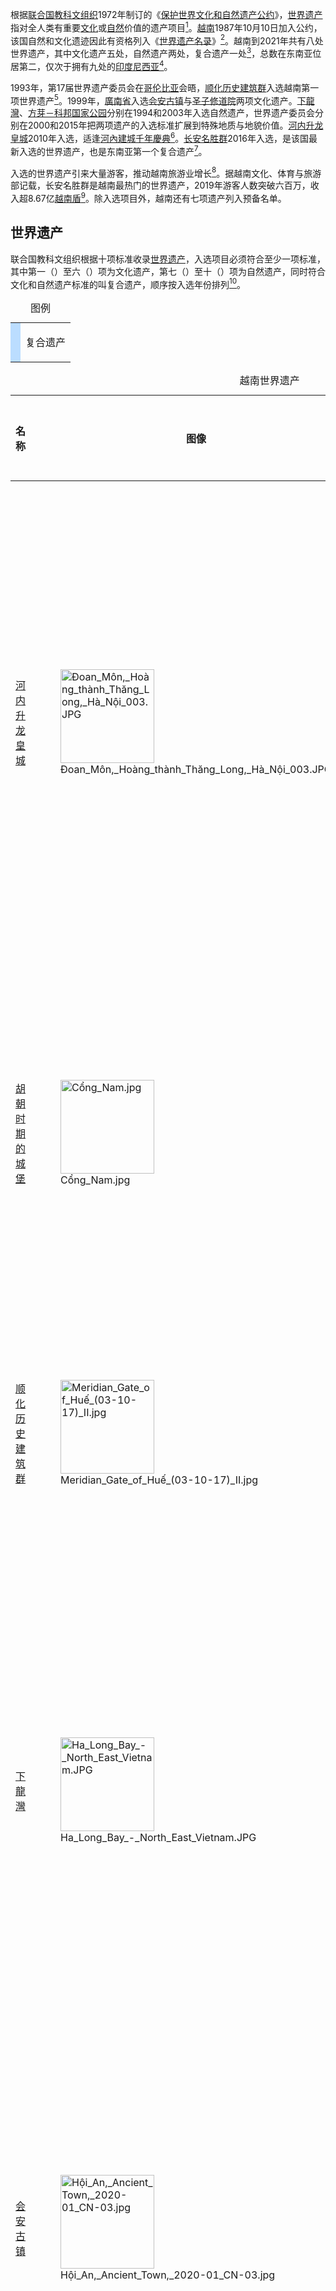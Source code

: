 {{noteTA
|1=zh-hans:升龙;zh-hant:昇龍
}}
{{Location map+|Vietnam|width=220|float=right|caption=越南世界遗产|places=
{{Location map~|Vietnam|lat=17.5     |long=106.175   |position=top   |label=[[峰牙－己榜國家公園|方芽－科邦]]}}
{{Location map~|Vietnam|lat=21.036389|long=105.843056|position=top   |label=[[昇龍皇城|升龙]]}}
{{Location map~|Vietnam|lat=20.2557  |long=105.9156  |position=right |label=[[长安名胜群|长安]]}}
{{Location map~|Vietnam|lat=15.878605|long=108.33483 |position=right |label=[[会安古镇|会安]]}}
{{Location map~|Vietnam|lat=15.766667|long=108.116667|position=bottom|label=[[美山聖地|圣子]]}}
{{Location map~|Vietnam|lat=20.077778|long=105.604722|position=left  |label=[[西都城|胡朝城堡]]}}
{{Location map~|Vietnam|lat=20.876777|long=107.137184|position=right |label=[[下龍灣|下龍灣]]}}
{{Location map~|Vietnam|lat=16.469722|long=107.577778|position=left  |label=[[顺化皇城|顺化]]}}
}}

根据[[联合国教育、科学及文化组织|联合国教科文组织]]1972年制订的《[[保护世界文化和自然遗产公约|保护世界文化和自然遗产公约]]》，[[世界遗产|世界遗产]]指对全人类有重要[[文化遗产|文化]]或[[自然遗产|自然]]价值的遗产项目<ref name="convention">{{cite web | title = The World Heritage Convention | url = https://whc.unesco.org/en/convention/ | dead-url = no | archive-url = https://web.archive.org/web/20210719013626/https://whc.unesco.org/en/convention/ | archive-date = 2021-07-19 | access-date = 2021-07-19 | publisher = [[世界遗产|UNESCO World Heritage Centre]]}}</ref>。[[越南|越南]]1987年10月10日加入公约，该国自然和文化遗迹因此有资格列入《[[世界遗产名录|世界遗产名录]]》<ref name="Vietnam-main">{{cite web | url = https://whc.unesco.org/en/statesparties/vn | title = Vietnam | publisher = UNESCO World Heritage Centre | archive-url = https://web.archive.org/web/20210719013626/https://whc.unesco.org/en/convention/ | dead-url = no | access-date = 2021-07-19 | archive-date = 2021-07-19}}</ref>。越南到2021年共有八处世界遗产，其中文化遗产五处，自然遗产两处，复合遗产一处<ref name="Vietnam-main" />，总数在东南亚位居第二，仅次于拥有九处的[[印度尼西亞世界遺產列表|印度尼西亚]]<ref>{{cite web | url = https://whc.unesco.org/en/list | title = World Heritage List | publisher = UNESCO World Heritage Centre | access-date = 2021-07-19 | archiveurl = https://web.archive.org/web/20210719050644/http://whc.unesco.org/en/list | archivedate = 2021-07-19 | dead-url = no}}</ref>。

1993年，第17届世界遗产委员会在[[哥伦比亚|哥伦比亚]]会晤，[[顺化皇城|顺化历史建筑群]]入选越南第一项世界遗产<ref name="huemon">{{cite web | title = Hue Imperial City – World Cultural Heritage | archivedate = 2021-05-01 | url = https://vovworld.vn/en-US/discovery-vietnam/hue-imperial-city-world-cultural-heritage-647459.vov | publisher = [[越南之聲|Voice of Vietnam]] | date = 2018-05-17 | accessdate = 2021-07-19 | dead-url = no | archiveurl = https://web.archive.org/web/20210501015626/https://vovworld.vn/en-US/discovery-vietnam/hue-imperial-city-world-cultural-heritage-647459.vov}}</ref>。1999年，[[廣南省|廣南省]]入选[[会安古镇|会安古镇]]与[[美山聖地|圣子修道院]]{{refn|name="My Son"|group="注"|聯合國教科文組織網站譯「聖子修道院」，原本越南漢字爲「{{lang|vi|聖地美山}}」，即「美山聖地」。}}两项文化遗产。[[下龍灣|下龍灣]]、[[峰牙－己榜國家公園|方芽－科邦国家公园]]{{refn|name="Phong Nha Ke Bang"|group="注"|聯合國教科文組織網站譯「方芽－科邦國家公園」，原本越南漢字尚存爭議，參見[[峰牙－己榜國家公園#中文名稱|峰牙－己榜國家公園#中文名稱]]。}}分别在1994和2003年入选自然遗产，世界遗产委员会分别在2000和2015年把两项遗产的入选标准扩展到特殊地质与地貌价值{{refn|name="halong"|group="注"}}{{refn|name="phongnha"|group="注"}}。[[昇龍皇城|河内升龙皇城]]2010年入选，适逢[[河內建城千年慶典|河內建城千年慶典]]<ref name="thanglong">{{cite web | url = https://tuoitre.vn/hoang-thanh-thang-long-duoc-cong-nhan-di-san-van-hoa-the-gioi-393117.htm | title = Hoàng thành Thăng Long được công nhận di sản văn hóa thế giới | work = Tuổi Trẻ | publisher = [[胡志明共产主义青年团|Ho Chi Minh Communist Youth Union]] | author = Đăng Định | access-date = 2021-07-19 | archiveurl = https://web.archive.org/web/20210316094118/https://tuoitre.vn/hoang-thanh-thang-long-duoc-cong-nhan-di-san-van-hoa-the-gioi-393117.htm | archivedate = 2021-03-16 | dead-url = no | date = 2010-08-01}}</ref>。[[长安名胜群|长安名胜群]]2016年入选，是该国最新入选的世界遗产，也是东南亚第一个复合遗产<ref name="trangan">{{cite web | url = https://vietnamtourism.gov.vn/english/index.php/items/8260 | title = Trang An receives UNESCO certificate as World Cultural and Natural Heritage site | date = 2015-01-29 | accessdate = 2021-07-19 | archiveurl = https://web.archive.org/web/20210315160102/https://vietnamtourism.gov.vn/english/index.php/items/8260 | archivedate = 2021-03-15 | dead-url = no | publisher = Vietnam National Administration of Tourism}}</ref>。

入选的世界遗产引来大量游客，推动越南旅游业增长<ref>{{cite web | date = 2012-10-22 | archivedate = 2015-04-02 | url = https://vietnamtourism.gov.vn/index.php/items/10581 | title = Giá trị di sản: 'Át chủ bài' trong chiến lược phát triển du lịch | publisher = TỔNG CỤC DU LỊCH | accessdate = 2021-07-19 | archiveurl = https://web.archive.org/web/20150402120829/http://vns.hnue.edu.vn/?page=service_detail&TID=344 | dead-url = yes}}</ref>。据越南文化、体育与旅游部记载，长安名胜群是越南最热门的世界遗产，2019年游客人数突破六百万，收入超8.67亿[[越南盾|越南盾]]<ref>{{cite web | date = 2020-01-09 | archivedate = 2020-01-10 | dead-url = no | url = https://toquoc.vn/so-luong-khach-du-lich-tham-quan-8-di-san-the-gioi-tai-viet-nam-tang-manh-20200108153853234.htm | title = Số lượng khách du lịch tham quan 8 di sản thế giới tại Việt Nam tăng mạnh | author = Minh Huyền | work = Tổ Quốc | publisher = Ministry of Culture, Sports and Tourism | accessdate = 2021-07-19 | archiveurl = https://web.archive.org/web/20200110001702/http://toquoc.vn/so-luong-khach-du-lich-tham-quan-8-di-san-the-gioi-tai-viet-nam-tang-manh-20200108153853234.htm}}</ref>。除入选项目外，越南还有七项遗产列入预备名单。

== 世界遗产 ==
联合国教科文组织根据十项标准收录[[世界遗产|世界遗产]]，入选项目必须符合至少一项标准，其中第一（{{lang|en|i}}）至六（{{lang|en|vi}}）项为文化遗产，第七（{{lang|en|vii}}）至十（{{lang|en|x}}）项为自然遗产，同时符合文化和自然遗产标准的叫复合遗产，顺序按入选年份排列<ref>{{cite web | url = https://whc.unesco.org/en/criteria/ | title = UNESCO World Heritage Centre – The Criteria for Selection | publisher = UNESCO World Heritage Centre | access-date = 2021-04-02 | archive-url = https://web.archive.org/web/20210327104811/https://whc.unesco.org/en/criteria/ | archive-date = 2021-03-27 | dead-url = no }}</ref>。
{| class="wikitable"
|+图例
| style="background-color:#bbddff"| {{dagger|alt=复合遗产}}
| 复合遗产
|}
{| class="wikitable sortable plainrowheaders"
|+ 越南世界遗产
|-
! style="width:180px;" scope="col" | 名称
! class="unsortable" style="width:150px;" scope="col" | 图像
! style="width:100px;" scope="col" | 地址（[[越南中央直轄市列表|行政区]]）
! style="width:50px;" scope="col" | 入选年份
! style="width:80px;" scope="col" data-sort-type="number" | {{Abbr|教科文数据|联合国教科文组织世界遗产编码和对应入选标准}}
! scope="col" class="unsortable" | 简介
|-
! scope="row" | [[昇龍皇城|河内升龙皇城]]
| [[File:Đoan_Môn,_Hoàng_thành_Thăng_Long,_Hà_Nội_003.JPG|150px]]
| [[河內市|河內市]]
| 2010
| 1328；ii、iii、vi（文化）
| [[李朝_(越南)|李朝]]于公元11世纪由建起河内升龙皇城，是[[大越|大越]]独立的标志。皇城是在公元七世纪的中国要塞遗址上建成，与19世纪后期建筑和东南亚文化交相辉映，持续充当地区权力中心长达近13个世纪。<ref name="thanglong" /><ref>{{cite web | url = https://whc.unesco.org/en/list/1328 | title = 河内升龙皇城 | id = 1328 | publisher = UNESCO World Heritage Centre | access-date = 2021-07-19 | archivedate = 2021-07-04 | archiveurl = https://web.archive.org/web/20210704170152/http://whc.unesco.org/en/list/1328 | dead-url = no}}</ref>
|-
! scope="row" | [[西都城|胡朝时期的城堡]]
| [[File:Cổng_Nam.jpg|150px]]
| [[清化市|清化市]]
| 2011
| 1358；ii、iv（文化）
| [[胡朝|胡朝]]1397年横跨[[馬江|馬江]]与八里河建起城堡，皇城融皇权象征、技术与商业新趋势与一体，建设风格以[[佛教文化|佛教文化]]占主导并融入[[儒家|儒家]]思想<ref>{{cite web | url = https://whc.unesco.org/en/list/1358 | title = 胡朝时期的城堡 | id = 1358 | publisher = UNESCO World Heritage Centre | access-date = 2021-07-19 | archivedate = 2021-07-04 | archiveurl = https://web.archive.org/web/20210704170152/http://whc.unesco.org/en/list/1358 | dead-url = no}}</ref><ref>{{cite web | url = https://edition.cnn.com/travel/article/ho-citadel-vietnam/index.html | title = Destination Vietnam – Ho Citadel: Vietnam's unlikely UNESCO site | publisher = [[有线电视新闻网|CNN]] | first = Ron | last = Emmons | location = Thanh Hóa | access-date = 2021-07-19 | archivedate = 2021-01-26 | dead-url = no | date = 2017-04-06 | archiveurl = https://web.archive.org/web/20210126210048/http://edition.cnn.com/travel/article/ho-citadel-vietnam/index.html}}</ref>。
|-
! scope="row" | [[顺化皇城|顺化历史建筑群]]
| [[File:Meridian_Gate_of_Huế_(03-10-17)_II.jpg|150px]]
| [[順化市|順化市]]
| 1993
| 678；iv（文化）
| [[順化市|顺化]]是[[阮朝|阮朝]]都城，城内及周边的历史建筑经历三场战争摧残依然保存完好，是杰出的19世纪建筑群<ref>{{cite web | url = https://whc.unesco.org/en/list/678 | title = 顺化历史建筑群 | id = 678 | publisher = UNESCO World Heritage Centre | access-date = 2021-07-19 | archivedate = 2021-07-04 | dead-url = no | archiveurl = https://web.archive.org/web/20210704170156/http://whc.unesco.org/en/list/678}}</ref><ref name="huemon" />。
|-
! scope="row" | [[下龍灣|下龍灣]]
| [[File:Ha_Long_Bay_-_North_East_Vietnam.JPG|150px]]
| [[廣寧省|廣寧省]]
| 1994{{refn|name="halong"|group="注"|下龙湾1994年按第七条标准入选自然遗产，世界遗产委员会六年后（2000年）认可该遗产的特殊地貌价值，入选标准新增第八条<ref>{{cite web | url = https://vietnamtourism.gov.vn/index.php/items/34965 | title = Vịnh Hạ Long đã được UNESCO công nhận là Di sản thế giới lần thứ hai về giá trị địa chất địa mạo như thế nào | date = 2020-12-01 | accessdate = 2021-07-19 | first = Văn Tuấn | last = Nguyễn | archiveurl = https://web.archive.org/web/20210317135743/https://vietnamtourism.gov.vn/index.php/items/34965 | archivedate = 2021-03-17 | dead-url = no | publisher = TỔNG CỤC DU LỊCH}}</ref><ref name="halong1" />。}}
| 672；vii、viii（自然）{{refn|name="halong"|group="注"}}
| 下龙湾有1600多个[[喀斯特地形|喀斯特]][[石灰岩|石灰岩]]柱和小岛，形状、尺寸多种多样，经炎热而潮湿的[[熱帶氣候|熱帶氣候]]催生。石灰岩岛从海中升起，覆盖茂密的丛林植被，许多中空岛屿形成巨大的洞穴。<ref name="halong1">{{cite web | title = Tròn 20 năm Vịnh Hạ Long được công nhận là Di sản thiên nhiên thế giới lần hai | url = http://baochinhphu.vn/Van-hoa/Tron-20-nam-Vinh-Ha-Long-duoc-cong-nhan-la-Di-san-thien-nhien-the-gioi-lan-hai/415855.vgp | date = 2020-12-02 | accessdate = 2021-07-19 | publisher = BÁO ĐIỆN TỬ CỦA CHÍNH PHỦ NƯỚC CỘNG HÒA XÃ HỘI CHỦ NGHĨA VIỆT NAM | author = Nhật Thy | archiveurl = https://web.archive.org/web/20210316131111/http://baochinhphu.vn/Van-hoa/Tron-20-nam-Vinh-Ha-Long-duoc-cong-nhan-la-Di-san-thien-nhien-the-gioi-lan-hai/415855.vgp | archivedate = 2021-03-16 | dead-url = no}}</ref><ref>{{cite web | url = https://whc.unesco.org/en/list/672 | title = 下龙湾 | id = 672 | publisher = UNESCO World Heritage Centre | access-date = 2021-07-19 | archiveurl = https://web.archive.org/web/20210704170156/http://whc.unesco.org/en/list/672 | archivedate = 2021-07-04 | dead-url = no}}</ref>
|-
! scope="row" | [[会安古镇|会安古镇]]
| [[File:Hội_An,_Ancient_Town,_2020-01_CN-03.jpg|150px]]
| [[廣南省|廣南省]]
| 1999
| 948；ii、v（文化）
| [[秋盆河|秋盆河]]河口附近的会安古镇富含木质建筑，如纪念碑、开放市场、渡轮码头。建筑风格融本土与中、日、欧洲文化影响于一体，是15至19世纪东南亚贸易港的典范。<ref>{{cite web | url = https://whc.unesco.org/en/list/948 | title = 会安古镇 | id = 948 | publisher = UNESCO World Heritage Centre | access-date = 2021-07-19 | archiveurl = https://web.archive.org/web/20210715093054/http://whc.unesco.org/en/list/948 | archivedate = 2021-07-15 | dead-url = no}}</ref><ref>{{cite web | url = https://en.nhandan.vn/culture/heritage/item/2994002-hoi-an-15-years-as-an-unesco-world-heritage-site.html | title = Hoi An: 15 years as an UNESCO World Heritage Site | date = 2014-12-09 | work = [[人民报_(越南)|Nhân Dân]] | publisher = [[越南共产党|Communist Party of Vietnam]] | accessdate = 2021-07-19 | archiveurl = https://web.archive.org/web/20210316135305/https://en.nhandan.com.vn/culture/heritage/item/2994002-hoi-an-15-years-as-an-unesco-world-heritage-site.html | archivedate = 2021-03-16 | dead-url = no}}</ref>
|-
! scope="row" | [[美山聖地|圣子修道院]]{{refn|name="My Son"|group="注"}}
| [[File:Wt-3796.jpg|150px]]
| [[廣南省|廣南省]]
| 1999
| 949；ii、iii（文化）
| [[占婆|占婆]]王国在4到13世纪修建许多印度教庙宇和殿堂，供奉印度教神明[[湿婆|湿婆]]，如今均已废弃并受严重破坏，是王国精神与政治生活的象征。<ref>{{cite web | url = https://whc.unesco.org/en/list/949 | title = 圣子修道院 | id = 949 | publisher = UNESCO World Heritage Centre | access-date = 2021-07-19 | archiveurl = https://web.archive.org/web/20210704170148/http://whc.unesco.org/en/list/949 | archivedate = 2021-07-04 | dead-url = no}}</ref><ref>{{cite web | archivedate = 2021-03-16 | dead-url = no | url = https://vietnamnews.vn/sunday/features/522550/mysteries-of-my-son-sanctuary-unveiled-through-restoration.html | title = Mysteries of Mỹ Sơn Sanctuary unveiled through restoration | date = 2019-07-14 | work = Việt Nam News | publisher = [[越南通訊社|Vietnam News Agency]] | accessdate = 2021-07-19 | archiveurl = https://web.archive.org/web/20210316140905/https://vietnamnews.vn/sunday/features/522550/mysteries-of-my-son-sanctuary-unveiled-through-restoration.html}}</ref>
|-
! scope="row" | [[峰牙－己榜國家公園|方芽－科邦国家公园]]{{refn|name="Phong Nha Ke Bang"|group="注"}}
| [[File:Phong_Nha_Drone.jpg|150px]]
| [[廣平省|廣平省]]
| 2003{{refn|name="phongnha"|group="注"|方芽－科邦国家公园2003年按第一条标准入选自然遗产，世界遗产委员会12年后（2015年）认可该项目的特殊地质、地貌价值，入选标准新增第八、九、十条<ref>{{cite web | url = https://vietnamtourism.gov.vn/english/index.php/items/9081 | title = Phong Nha – Ke Bang wins 2nd UNESCO recognition | date = 2015-06-07 | accessdate = 2021-07-19 | archiveurl = https://web.archive.org/web/20200204060004/http://vietnamtourism.gov.vn/english/index.php/items/9081 | archivedate = 2020-02-04 | dead-url = no | publisher = General Agency for Tourism}}</ref><ref name="kebang">{{cite web | url = https://laodongtre.laodong.vn/an-choi/vqg-phong-nha--ke-bang-15-nam-duoc-cong-nhan-di-san-thien-nhien-the-gioi-612845.ldo | archiveurl = https://web.archive.org/web/20200922040952/https://laodongtre.laodong.vn/an-choi/vqg-phong-nha--ke-bang-15-nam-duoc-cong-nhan-di-san-thien-nhien-the-gioi-612845.ldo | archivedate = 2020-09-22 | dead-url = no | title = VQG Phong Nha – Kẻ Bàng 15 năm được công nhận di sản thiên nhiên thế giới | date = 2018-06-16 | accessdate = 2021-07-19 | first = Phi Long | last = Lê | work = Lao Động | publisher = [[越南劳动总联合会|Vietnam General Confederation of Labour]]}}</ref>。}}
| 951；viii、ix、x（自然）{{refn|name="phongnha"|group="注"}}
| 方芽－科邦国家公园坐落在[[安南山脈|安南山脈]]，西侧与[[老挝|老挝]][[欣南诺国家公园|欣南诺国家公园]]交界。方芽－科邦拥有多样化的石灰岩喀斯特生态体系，包含陆、水生栖息地，森林、稀树草原、大型洞穴。[[山水洞|山水洞]]据称拥有世界上最大的自然洞穴通道。<ref name="kebang" /><ref>{{cite web | url = https://whc.unesco.org/en/list/951 | title = 方芽－科邦国家公园 | id = 951 | publisher = UNESCO World Heritage Centre | access-date = 2021-07-19 | archiveurl = https://web.archive.org/web/20210712112321/http://whc.unesco.org/en/list/951 | archivedate = 2021-07-12 | dead-url = no}}</ref>
|-
! scope="row" style="background-color:#bbddff" | [[长安名胜群|长安名胜群]]{{dagger|alt=复合遗产}} 
| [[File:Tam_Coc_Rice_Valley_(8756354342).jpg|150px]]
| [[寧平市|寧平市]]
| 2016
| 1438bis；v、vii、viii（复合）{{refn|group="注"|长安名胜群是东南亚第一个复合遗产<ref name="trangan" />。}}
| 长安名胜群是[[红河三角洲|红河三角洲]]南部边缘景区，富含石灰岩喀斯特高峰和山谷。这里有三万多年的人类活动考古痕迹，回溯至[[新石器时代|新石器时代]]与[[青铜时代|青铜时代]]。公元10至11世纪建成的[[华闾古都|华闾]]是越南古都。<ref name="trangan" /><ref>{{cite web | title = Tràng An Landscape Complex | url = https://whc.unesco.org/en/list/1438 | dead-url = no | access-date = 2021-07-19 | publisher = UNESCO World Heritage Centre | id = 1438bis | archiveurl = https://web.archive.org/web/20210704170149/http://whc.unesco.org/en/list/1438 | archivedate = 2021-07-04}}</ref>
|}

== 预备名单 ==
除已入选的世界遗产外，接受《保护世界文化和自然遗产公约》的成员国还可以把遗产项目列入预备名单，任何遗产在提名《世界遗产名录》前都必须入选预备名单<ref>{{cite web | archivedate = 2020-06-29 | archiveurl = https://web.archive.org/web/20200629063503/http://whc.unesco.org/en/tentativelists/ | deadurl = no | url = https://whc.unesco.org/en/tentativelists/ | title = Tentative Lists | publisher = UNESCO World Heritage Centre | accessdate = 2020-07-01 }}</ref>。越南到2021年共有七项遗产列入预备名单。
{| class="wikitable"
|+图例
| style="background-color:#bbddff"| {{hashtag|alt=复合遗产}}
| 复合遗产
|}
{| class="wikitable sortable plainrowheaders"
|+ 越南世界遗产预选
|-
! style="width:180px;" scope="col" | 名称
! class="unsortable" style="width:150px;" scope="col" | 图像
! style="width:100px;" scope="col" | 地址（[[越南中央直轄市列表|行政区]]）
! style="width:50px;" scope="col" | 列入年份
! style="width:80px;" scope="col" data-sort-type="number" | 对应标准
! scope="col" class="unsortable" | 简介
|-
! scope="row" | [[沙垻市社|沙坝老石刻区]]
| [[File:An_ancient_engraved_rock_of_Sapa.JPG|150px]]
| [[老街市|老街市]]
| 1997
| 959；（复合）
| 两百多块刻有各种图案和复杂设计的大小石块，不但有山峦、丘陵、田野图案，还有[[汉族|汉族]]象形文字、[[岱依族|岱依族]]和[[瑶族|瑶族]]护身符痕迹。<ref>{{cite web | url = https://whc.unesco.org/en/tentativelists/959/ | title = The Area of Old Carved Stone in Sapa | id = 959 | publisher = UNESCO World Heritage Centre | access-date = 2021-07-19 | archiveurl = https://web.archive.org/web/20210512061956/https://whc.unesco.org/en/tentativelists/959/ | archivedate = 2021-05-12 | dead-url = no}}</ref><ref>{{cite web | url = https://tuoitre.vn/bai-da-co-sa-pa-can-co-phuong-an-bao-ton-cap-thiet-89649.htm | title = Bãi đá cổ Sa Pa: Cần có phương án bảo tồn cấp thiết | work = Tuổi Trẻ | publisher = Ho Chi Minh Communist Youth Union | access-date = 2021-07-19 | archiveurl = https://web.archive.org/web/20210316160432/https://tuoitre.vn/bai-da-co-sa-pa-can-co-phuong-an-bao-ton-cap-thiet-89649.htm | archivedate = 2021-03-16 | dead-url = no | date = 2005-07-10}}</ref>
|-
! scope="row" | [[三海國家公園|三池自然遗产区]]
| [[File:Ba_Be_Lake_2014.jpg|150px]]
| [[宣光省|宣光省]]、[[北𣴓省|北𣴓省]]
| 2017
| 6262；vii、x（自然）
| 三池自然遗产区地处石灰岩山脉并由原始森林覆盖，动植物种类繁多。喀斯特山脉周围是[[吟江|吟江]]、朗江、[[三池|三池]]，还有许多形成上万年的洞穴。项目主要由四部分组成：三海国家公园、南春湖自然保护区、纳杭自然保护区、林平防护林。<ref>{{cite web | url = https://whc.unesco.org/en/tentativelists/6262/ | title = Ba Be – Na Hang Natural Heritage Area | id = 6262 | publisher = UNESCO World Heritage Centre | access-date = 2021-07-20 | archiveurl = https://web.archive.org/web/20210512061956/https://whc.unesco.org/en/tentativelists/6262/ | archivedate = 2021-05-12 | dead-url = no}}</ref><ref>{{cite web | archivedate = 2021-03-16 | dead-url = no | date = 2017-12-04 | url = https://vietnamtourism.gov.vn/english/index.php/items/11687/2 | title = Viet Nam seeks UNESCO recognition for Ba Be – Na Hang natural heritage | publisher = General Agency for Tourism | access-date = 2021-07-20 | archiveurl = https://web.archive.org/web/20210316162920/https://vietnamtourism.gov.vn/english/index.php/items/11687/2}}</ref>
|-
! scope="row" | [[吉仙國家公園|吉仙國家公園]]{{refn|group="注"|联合国教科文组织2001年将吉仙国家公园选为世界上第411个[[亚太生物圈保护网|生物圈保护区]]。2005年[[湿地公约|湿地公约]]把公园的包秀湿地选为世界重要湿地。<ref>{{cite web | title = Asia and the Pacific: 157 biosphere reserves in 24 countries | accessdate = 2021-07-20 | url = http://www.unesco.org/new/en/natural-sciences/environment/ecological-sciences/biosphere-reserves/asia-and-the-pacific/ | publisher = [[人與生物圈計劃|Man and the Biosphere Programme]] | date = 2018-07 | archiveurl = https://web.archive.org/web/20210629094903/http://www.unesco.org/new/en/natural-sciences/environment/ecological-sciences/biosphere-reserves/asia-and-the-pacific/ | archivedate = 2021-06-29 | dead-url = no}}</ref><ref>{{cite web | url = https://vietnamtourism.gov.vn/english/index.php/items/5683 | title = Discover Vietnam – Cát Tiên National Park | date = 2013-03-27 | accessdate = 2021-07-20 | publisher = General Agency for Tourism | archiveurl = https://web.archive.org/web/20200401112225/http://vietnamtourism.gov.vn/english/index.php/items/5683 | archivedate = 2020-04-01 | dead-url = no | author = Thu Giang}}</ref><ref>{{cite web | url = https://rsis.ramsar.org/ris/1499 | title = Bau Sau Wetlands and Seasonal Floodplain | publisher = [[湿地公约|Ramsar Convention]] | accessdate = 2021-07-20 | archiveurl = https://web.archive.org/web/20210517160018/https://rsis.ramsar.org/ris/1499 | archivedate = 2021-05-17 | dead-url = no}}</ref>}}{{refn|group="注"|2013年[[國際自然保護聯盟|國際自然保護聯盟]]发布报告，建议不将吉仙国家公园列入世界自然遗产，越南在2013年6月世界遗产委员会召开年度会议数周前撤回申请。国际自然保护联盟的报告指出，该遗产面临重大威胁，如两个拟议水电项目、采石作业、缺乏管制的旅游开发、非法物种贸易、偷猎。<ref name="cattien1">{{cite web | author1 = H. Hương | author2 = C. Khanh | author3 = H. My | access-date = 2021-07-20 | url = https://tuoitre.vn/unesco-van-xet-duyet-vuon-quoc-gia-cat-tien-554667.htm | title = UNESCO vẫn xét duyệt Vườn quốc gia Cát Tiên? | work = Tuổi Trẻ | publisher = Ho Chi Minh Communist Youth Union | archiveurl = https://web.archive.org/web/20170912234248/http://tuoitre.vn/unesco-van-xet-duyet-vuon-quoc-gia-cat-tien-554667.htm  | archivedate = 2017-09-12 | dead-url = no | date = 2013-06-19}}</ref><ref>{{cite web | url = https://www.iucn.org/pt/node/15085 | title = Two dams stopped after IUCN advises against World Heritage nomination | publisher = [[國際自然保護聯盟|International Union for Conservation of Nature]] | date = 2013-10-09 | accessdate = 2021-07-20 | archiveurl = https://web.archive.org/web/20210316171653/https://www.iucn.org/pt/node/15085 | archivedate = 2021-03-16 | dead-url = no}}</ref>}}
| [[File:Cat_Tien_National_Park.jpg|150px]]
| [[同奈省|同奈省]]
| 2006
| 5070；vii、ix、x（自然）
| 吉仙国家公园拥有许多珍稀或特有动植物，是越南现存为数不多的天然林区和热带雨林。公园积极治理洪水，保护[[治安水電站|治安水電站]]的水源。<ref>{{cite web | url = https://whc.unesco.org/en/tentativelists/5070/ | title = Cat Tien National Park | id = 5070 | publisher= UNESCO World Heritage Centre | access-date = 2021-07-20 | archiveurl = https://web.archive.org/web/20210517160059/http://whc.unesco.org/en/tentativelists/5070/ | archivedate = 2021-05-17 | dead-url = no}}</ref><ref>{{cite web | url = http://cand.com.vn/Xa-hoi/Hoan-thanh-ho-so-de-cu-Vuon-Quoc-gia-Cat-Tien-la-Di-san-thien-nhien-the-gioi-22963/ | date = 2006-07-06 | title = Hoàn thành hồ sơ đề cử Vườn Quốc gia Cát Tiên là Di sản thiên nhiên thế giới | work = Công An Nhân Dân | publisher = [[越南公安部|Ministry of Public Security]] | archiveurl = https://web.archive.org/web/20210316171812/http://cand.com.vn/Xa-hoi/Hoan-thanh-ho-so-de-cu-Vuon-Quoc-gia-Cat-Tien-la-Di-san-thien-nhien-the-gioi-22963/ | archivedate = 2021-03-16 | dead-url = no | access-date = 2021-07-20}}</ref>
|-
! scope="row" | 安子名胜古迹和历史遗迹群
| [[File:Phong_cảnh_núi_Yên_Tử.jpg|150px]]
| [[廣寧省|廣寧省]]、[[北江省|北江省]]、[[海陽市_(越南)|海阳市]]
| 2014
| 5940；ii、iii、v、vi（文化）
| [[東潮市社|东潮]]山脉是13至14世纪大越[[陳朝_(越南)|陈朝]]所在地，也是竹林禅派发源地，以风暴和历史文物闻名。项目涵盖范围包括：广宁省汪秘市安子名胜及历史遗迹区、广宁省东潮县级市陈朝历史遗迹区、北江省安子名胜遗迹区、海阳省昆山-劫泊-青梅遗迹。<ref>{{cite web | title = 组图：广宁省安子名胜古迹群申请成为世界遗产 | date = 2021-05-16 | url = https://zh.vietnamplus.vn/%E7%BB%84%E5%9B%BE%E5%B9%BF%E5%AE%81%E7%9C%81%E5%AE%89%E5%AD%90%E5%90%8D%E8%83%9C%E5%8F%A4%E8%BF%B9%E7%BE%A4%E7%94%B3%E8%AF%B7%E6%88%90%E4%B8%BA%E4%B8%96%E7%95%8C%E9%81%97%E4%BA%A7/139186.vnp | publisher = 越南通讯社 | access-date = 2021-07-20 | archive-date = 2022-02-19 | archive-url = https://web.archive.org/web/20220219203128/https://zh.vietnamplus.vn/%E7%BB%84%E5%9B%BE%E5%B9%BF%E5%AE%81%E7%9C%81%E5%AE%89%E5%AD%90%E5%90%8D%E8%83%9C%E5%8F%A4%E8%BF%B9%E7%BE%A4%E7%94%B3%E8%AF%B7%E6%88%90%E4%B8%BA%E4%B8%96%E7%95%8C%E9%81%97%E4%BA%A7/139186.vnp | dead-url = no }}</ref><ref>{{cite web | url = https://zh.vietnamplus.vn/%E8%B6%8A%E5%8D%97%E5%AE%89%E5%AD%90%E5%90%8D%E8%83%9C%E5%8F%A4%E8%BF%B9%E5%92%8C%E5%8E%86%E5%8F%B2%E9%81%97%E8%BF%B9%E7%BE%A4%E7%94%B3%E6%8A%A5%E4%B8%96%E7%95%8C%E9%81%97%E4%BA%A7/11947.vnp | title = 越南安子名胜古迹和历史遗迹群申报世界遗产 | date = 2013-03-18 | publisher = 越南通讯社 | access-date = 2021-07-20 | archive-date = 2022-01-13 | archive-url = https://web.archive.org/web/20220113041425/https://zh.vietnamplus.vn/%E8%B6%8A%E5%8D%97%E5%AE%89%E5%AD%90%E5%90%8D%E8%83%9C%E5%8F%A4%E8%BF%B9%E5%92%8C%E5%8E%86%E5%8F%B2%E9%81%97%E8%BF%B9%E7%BE%A4%E7%94%B3%E6%8A%A5%E4%B8%96%E7%95%8C%E9%81%97%E4%BA%A7/11947.vnp | dead-url = no }}</ref><ref>{{cite web | url = https://whc.unesco.org/en/tentativelists/6508/ | title = The Yen Tu Complex of Monuments and Landscapes | id = 6508 | publisher = UNESCO World Heritage Centre | access-date = 2021-07-20 | archiveurl = https://web.archive.org/web/20210512061955/https://whc.unesco.org/en/tentativelists/6508/ | archivedate = 2021-05-12 | dead-url = no}}</ref><ref>{{cite web | url = https://vietnamnet.vn/vn/thong-tin-unesco/tin-tuc-su-kien/tai-lap-ho-so-trinh-unesco-ghi-danh-quan-the-di-tich-danh-thang-yen-tu-la-di-san-the-gioi-647451.html | author = Tình Lê | date = 2020-06-09 | title = Tái lập hồ sơ trình UNESCO ghi danh Yên Tử là di sản thế giới | work = Vietnamnet | publisher = TRANG THÔNG TIN UNESCO CỦA TIỂU BAN THÔNG TIN-ỦY BAN QUỐC GIA UNESCO VIỆT NAM | archiveurl = https://web.archive.org/web/20210317134950/https://vietnamnet.vn/vn/thong-tin-unesco/tin-tuc-su-kien/tai-lap-ho-so-trinh-unesco-ghi-danh-quan-the-di-tich-danh-thang-yen-tu-la-di-san-the-gioi-647451.html | archivedate = 2021-03-17 | dead-url = no | access-date = 2021-07-20}}</ref>
|-
! scope="row" | [[兽窟|兽窟]]
| [[File:Động_Nười_Xưa_(cropped).jpg|150px]] 
| [[清化省|清化省]]
| 2006
| 5072；（文化）
| [[菊芳國家公園|菊芳國家公園]]的兽窟早在1.3万至七千年前就一直有人类居住。经考古学家1976年发掘，其中包含宋维文化、[[和平文化|和平文化]]、[[北山文化_(越南)|北山文化]]的居民生活痕迹，考古遗址包含十个土层。<ref>{{cite web | url = https://whc.unesco.org/en/tentativelists/5072/ | title = Con Moong Cave | id = 5072 | publisher = UNESCO World Heritage Centre | access-date = 2021-07-20 | archivedate = 2021-05-12 | dead-url = no | archiveurl = https://web.archive.org/web/20210512061955/https://whc.unesco.org/en/tentativelists/5072/}}</ref><ref>{{cite web | url = https://thanhnien.vn/thoi-su/de-cu-hang-con-moong-la-di-san-van-hoa-the-gioi-377347.html | author = Ngọc Minh | date = 2020-06-09 | title = Đề cử hang Con Moong là Di sản văn hóa thế giới | work = [[青年报_(越南)|Thanh Niên]] | publisher = Vietnam Youth Federation | archiveurl = https://web.archive.org/web/20210321164335/https://thanhnien.vn/thoi-su/de-cu-hang-con-moong-la-di-san-van-hoa-the-gioi-377347.html | archivedate = 2021-03-21 | dead-url = no | access-date = 2021-07-20}}</ref>
|-
! scope="row" | [[下龍灣|下龍灣]]－吉婆岛
| [[File:Cat_Ba_national_park.JPG|150px]]
| [[廣寧省|廣寧省]]、[[海防市|海防市]]
| 2017
| 6177；vii、viii、ix、x（自然）
| 下龙湾1994年入选世界遗产，2000年扩充入选标准。2017年，吉婆群岛申请列入下龙湾遗产项目。像下龙湾一样，吉婆群岛的生物极其多样化，有700多座石灰岩山峦或岛屿。<ref>{{cite web | dead-url = no | url = https://whc.unesco.org/en/tentativelists/6177/ | title = Ha Long Bay – Cat Ba Archipelago | id = 6177 | publisher = UNESCO World Heritage Centre | access-date = 2021-07-20 | archivedate = 2021-07-13 | archiveurl = https://web.archive.org/web/20210713184100/https://whc.unesco.org/en/tentativelists/6177/}}</ref><ref>{{cite web | url = https://vietnamtourism.gov.vn/index.php/items/22717 | date = 2017-02-15 | title = Vịnh Hạ Long - quần đảo Cát Bà sẽ là Di sản thế giới | publisher = General Agency for Tourism | archiveurl = https://web.archive.org/web/20180109094815/http://vietnamtourism.gov.vn/index.php/items/22717 | archivedate = 2018-01-09 | dead-url = no | access-date = 2018-01-09}}</ref>
|-
! scope="row" style="background-color:#bbddff" | 香山－香寺名胜群{{hashtag|alt=复合遗产}}
| [[File:Chua_Huong_059.jpg|150px]]
| [[河內市|河內市]]
| 1991
| 960；（复合）
| 香山－香寺地区拥有许多山洞，动植物生态体系丰富，生态和文化价值显著。考古遗址可追溯上万年，地质构造更可追溯两亿年。一年一度的香寺庙会吸引数百万游客。<ref>{{cite web | url = https://whc.unesco.org/en/tentativelists/960/ | title = Huong Son Complex of Natural Beauty and Historical Monuments | id = 6177 | publisher = UNESCO World Heritage Centre | access-date = 2021-07-20 | archiveurl = https://web.archive.org/web/20210512061957/https://whc.unesco.org/en/tentativelists/960/ | archivedate = 2021-05-12 | dead-url = no}}</ref><ref>{{cite web | url = https://cn.qdnd.vn/cid-7180/7202/nid-553478.html | title = 河内市香山名胜群被列入国家级特殊遗迹名单 | agency = 越通社 | work = 人民军队报网 | access-date = 2021-07-20 | archive-url = https://web.archive.org/web/20181204070214/http://cn.qdnd.vn/cid-7180/7202/nid-553478.html | dead-url = no | archive-date = 2018-12-04 | date = 2018-09-21}}</ref>
|}

== 参见 ==
* [[越南国家公园列表|越南国家公园列表]]
* [[联合国教科文组织非物质文化遗产名录和优秀保护实践名册|联合国教科文组织非物质文化遗产名录和优秀保护实践名册]]
* [[国际重要湿地名录|国际重要湿地名录]]

== 注释 ==
{{reflist|group="注"}}

== 参考资料 ==
{{reflist|30em}}

== 外部链接 ==
{{commons category|World Heritage Sites in Vietnam|越南世界遗产}}
* [https://zh.unesco.org/ 联合国教科文组织] {{Wayback|url=https://zh.unesco.org/ |date=20220228000221 }}
{{越南世界遗产}}
{{亞洲世界遺產列表}}
{{越南主题}}
{{Portal bar|越南|世界遗产}}

{{DEFAULTSORT:World Heritage Sites in Vietnam}}
[[Category:世界遺產列表|Category:世界遺產列表]]
[[Category:越南世界遗产|Category:越南世界遗产]]
[[Category:越南旅游景点清单|Category:越南旅游景点清单]]
[[Category:越南保护区|Category:越南保护区]]
{{Featured list}}